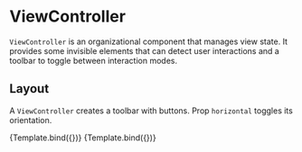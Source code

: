 
# ViewController

<Meta title="Core/Components/Views/ViewController" />

`ViewController` is an organizational component that manages view state. It provides some invisible elements that can detect user interactions and a toolbar to toggle between interaction modes.

<ArgsTable of={ViewController} />

## Layout

A `ViewController` creates a toolbar with buttons.
Prop `horizontal` toggles its orientation.

<Canvas>
    <Story
        name="vertical"
        args={{
            key: 'controller',
            horizontal: false,
            itemSize: [55, 26],
            itemAlign: [0, 0.5],
            itemPadding: [4, 4, 4, 4],
            itemStyle: { textAnchor: 'start' },
        }}
        component={ViewController}
        decorators={[ChartForControllerDecorator]}
    >
        {Template.bind({})}
    </Story>
    <Story
        name="horizontal"
        args={{
            key: 'controller',
            container: { position: [1, 0], positionUnits: 'relative', anchor: [1, 1] },
            horizontal: true,
            itemSize: [55, 26],
            itemAlign: [1, 0.5],
            itemPadding: [4, 4, 4, 4],
            itemStyle: { textAnchor: 'end' },
        }}
        component={ViewController}
        decorators={[ChartForControllerDecorator]}
    >
        {Template.bind({})}
    </Story>
</Canvas>
